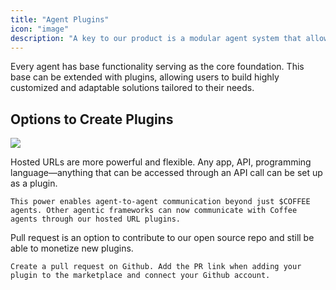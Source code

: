 ```yaml
---
title: "Agent Plugins"
icon: "image"
description: "A key to our product is a modular agent system that allows for complete control over agent functionality through the use of plugins. Users can buy and sell new agent functionality through over plugin marketplace. "
---
```


Every agent has base functionality serving as the core foundation. This base can be extended with plugins, allowing users to build highly customized and adaptable solutions tailored to their needs.

## Options to Create Plugins

![](/plugins.png)

<Steps>
  <Step title="Self Hosted URLs">
    Hosted URLs are more powerful and flexible. Any app, API, programming language—anything that can be accessed through an API call can be set up as a plugin.

    This power enables agent-to-agent communication beyond just $COFFEE agents. Other agentic frameworks can now communicate with Coffee agents through our hosted URL plugins.
  </Step>

  <Step title="Linking a Github Pull Request">
    Pull request is an option to contribute to our open source repo and still be able to monetize new plugins.

    Create a pull request on Github. Add the PR link when adding your plugin to the marketplace and connect your Github account.


  </Step>
</Steps>

##